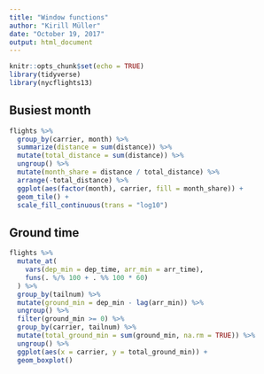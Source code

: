 ```yaml
---
title: "Window functions"
author: "Kirill Müller"
date: "October 19, 2017"
output: html_document
---
```



```r
knitr::opts_chunk$set(echo = TRUE)
library(tidyverse)
library(nycflights13)
```

## Busiest month

```r
flights %>%
  group_by(carrier, month) %>%
  summarize(distance = sum(distance)) %>%
  mutate(total_distance = sum(distance)) %>%
  ungroup() %>%
  mutate(month_share = distance / total_distance) %>%
  arrange(-total_distance) %>%
  ggplot(aes(factor(month), carrier, fill = month_share)) +
  geom_tile() +
  scale_fill_continuous(trans = "log10")
```


## Ground time

```r
flights %>%
  mutate_at(
    vars(dep_min = dep_time, arr_min = arr_time),
    funs(. %/% 100 + . %% 100 * 60)
  ) %>%
  group_by(tailnum) %>%
  mutate(ground_min = dep_min - lag(arr_min)) %>%
  ungroup() %>%
  filter(ground_min >= 0) %>%
  group_by(carrier, tailnum) %>%
  mutate(total_ground_min = sum(ground_min, na.rm = TRUE)) %>%
  ungroup() %>%
  ggplot(aes(x = carrier, y = total_ground_min)) +
  geom_boxplot()
```
